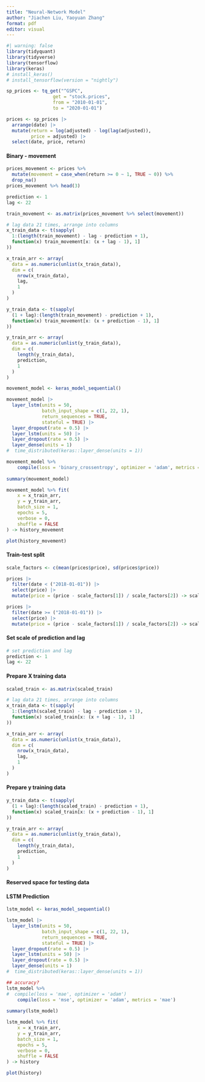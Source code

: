 ```yaml
---
title: "Neural-Network Model"
author: "Jiachen Liu, Yaoyuan Zhang"
format: pdf
editor: visual
---
```


```r
#| warning: false
library(tidyquant)
library(tidyverse)
library(tensorflow)
library(keras)
# install_keras()
# install_tensorflow(version = "nightly")
```

```r
sp_prices <- tq_get("^GSPC",
                 get = "stock.prices",
                 from = "2010-01-01",
                 to = "2020-01-01")

prices <- sp_prices |>
  arrange(date) |>
  mutate(return = log(adjusted) - log(lag(adjusted)), 
         price = adjusted) |>
  select(date, price, return)
```

#### Binary - movement

```r
prices_movement <- prices %>% 
  mutate(movement = case_when(return >= 0 ~ 1, TRUE ~ 0)) %>% 
  drop_na()
prices_movement %>% head(3)
```

```r
prediction <- 1
lag <- 22

train_movement <- as.matrix(prices_movement %>% select(movement))

# lag data 21 times, arrange into columns
x_train_data <- t(sapply(
  1:(length(train_movement) - lag - prediction + 1), 
  function(x) train_movement[x: (x + lag - 1), 1]
))

x_train_arr <- array(
  data = as.numeric(unlist(x_train_data)), 
  dim = c(
    nrow(x_train_data), 
    lag, 
    1
  )
)

y_train_data <- t(sapply(
  (1 + lag):(length(train_movement) - prediction + 1), 
  function(x) train_movement[x: (x + prediction - 1), 1]
)) 

y_train_arr <- array(
  data = as.numeric(unlist(y_train_data)), 
  dim = c(
    length(y_train_data), 
    prediction, 
    1
  )
)
```

```r
movement_model <- keras_model_sequential()

movement_model |>
  layer_lstm(units = 50, 
             batch_input_shape = c(1, 22, 1), 
             return_sequences = TRUE, 
             stateful = TRUE) |>
  layer_dropout(rate = 0.5) |>
  layer_lstm(units = 50) |>
  layer_dropout(rate = 0.5) |>
  layer_dense(units = 1)
#  time_distributed(keras::layer_dense(units = 1))

movement_model %>%
    compile(loss = 'binary_crossentropy', optimizer = 'adam', metrics = 'accuracy')
 
summary(movement_model)
```

```r
movement_model %>% fit(
    x = x_train_arr,
    y = y_train_arr,
    batch_size = 1,
    epochs = 5,
    verbose = 0,
    shuffle = FALSE
) -> history_movement

plot(history_movement)
```

#### Train-test split

```r
scale_factors <- c(mean(prices$price), sd(prices$price))
```

```r
prices |>
  filter(date < ("2018-01-01")) |>
  select(price) |>
  mutate(price = (price - scale_factors[1]) / scale_factors[2]) -> scaled_train

prices |>
  filter(date >= ("2018-01-01")) |>
  select(price) |>
  mutate(price = (price - scale_factors[1]) / scale_factors[2]) -> scaled_test
```

#### Set scale of prediction and lag

```r
# set prediction and lag
prediction <- 1
lag <- 22
```

#### Prepare X training data

```r
scaled_train <- as.matrix(scaled_train)

# lag data 21 times, arrange into columns
x_train_data <- t(sapply(
  1:(length(scaled_train) - lag - prediction + 1), 
  function(x) scaled_train[x: (x + lag - 1), 1]
))

x_train_arr <- array(
  data = as.numeric(unlist(x_train_data)), 
  dim = c(
    nrow(x_train_data), 
    lag, 
    1
  )
)
```

#### Prepare y training data

```r
y_train_data <- t(sapply(
  (1 + lag):(length(scaled_train) - prediction + 1), 
  function(x) scaled_train[x: (x + prediction - 1), 1]
)) 

y_train_arr <- array(
  data = as.numeric(unlist(y_train_data)), 
  dim = c(
    length(y_train_data), 
    prediction, 
    1
  )
)
```

#### Reserved space for testing data

#### LSTM Prediction

```r
lstm_model <- keras_model_sequential()

lstm_model |>
  layer_lstm(units = 50, 
             batch_input_shape = c(1, 22, 1), 
             return_sequences = TRUE, 
             stateful = TRUE) |>
  layer_dropout(rate = 0.5) |>
  layer_lstm(units = 50) |>
  layer_dropout(rate = 0.5) |>
  layer_dense(units = 1)
#  time_distributed(keras::layer_dense(units = 1))
```

```r
## accuracy?
lstm_model %>%
#  compile(loss = 'mae', optimizer = 'adam')
    compile(loss = 'mse', optimizer = 'adam', metrics = 'mae')
 
summary(lstm_model)
```

```r
lstm_model %>% fit(
    x = x_train_arr,
    y = y_train_arr,
    batch_size = 1,
    epochs = 5,
    verbose = 0,
    shuffle = FALSE
) -> history
```

```r
plot(history)
```
